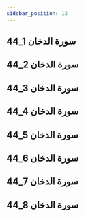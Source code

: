 ```yaml
---
sidebar_position: 13
---
```


## 44_1 سورة الدخان
<YouTube youTubeId='nl9opZneye8' />

## 44_2 سورة الدخان
<YouTube youTubeId='AC5xaTcF1uU' />

## 44_3 سورة الدخان
<YouTube youTubeId='vhDe7vMQ-7Y' />

## 44_4 سورة الدخان
<YouTube youTubeId='_JYIepaRozo' />

## 44_5 سورة الدخان
<YouTube youTubeId='WjXArcfSc4A' />

## 44_6 سورة الدخان
<YouTube youTubeId='_InjbOsBBhI' />

## 44_7 سورة الدخان
<YouTube youTubeId='FU78lrTTscs' />

## 44_8 سورة الدخان
<YouTube youTubeId='46ZbrPrpt74' />
